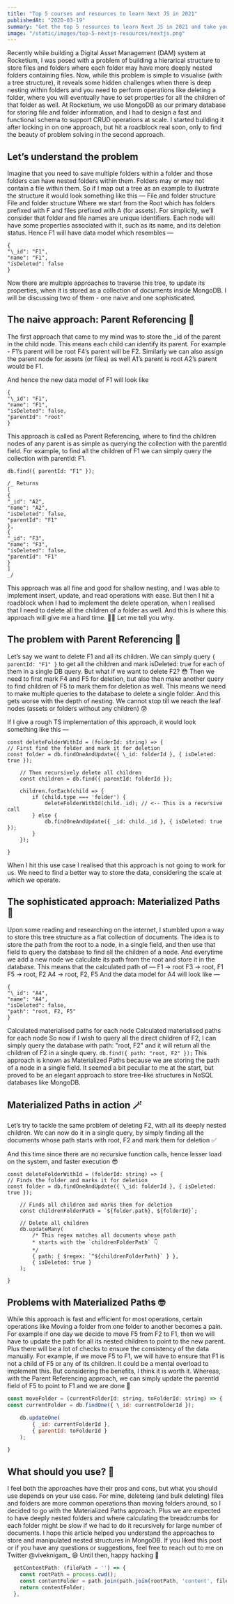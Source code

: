 ```yaml
---
title: "Top 5 courses and resources to learn Next JS in 2021"
publishedAt: "2020-03-19"
summary: "Get the top 5 resources to learn Next JS in 2021 and take your React skills to the next level"
image: "/static/images/top-5-nextjs-resources/nextjs.png"
---
```


Recently while building a Digital Asset Management (DAM) system at Rocketium, I was posed with a problem of building a hierarical structure to store files and folders where each folder may have more deeply nested folders containing files. Now, while this problem is simple to visualise (with a tree structure), it reveals some hidden challenges when there is deep nesting within folders and you need to perform operations like deleting a folder, where you will eventually have to set properties for all the children of that folder as well.
At Rocketium, we use MongoDB as our primary database for storing file and folder information, and I had to design a fast and functional schema to support CRUD operations at scale. I started building it after locking in on one approach, but hit a roadblock real soon, only to find the beauty of problem solving in the second approach.

## Let’s understand the problem

Imagine that you need to save multiple folders within a folder and those folders can have nested folders within them. Folders may or may not contain a file within them. So if I map out a tree as an example to illustrate the structure it would look something like this —
File and folder structure
File and folder structure
Where we start from the Root which has folders prefixed with F and files prefixed with A (for assets). For simplicity, we’ll consider that folder and file names are unique identifiers. Each node will have some properties associated with it, such as its name, and its deletion status. Hence F1 will have data model which resembles —

```
{
"\_id": "F1",
"name": "F1",
"isDeleted": false
}
```

Now there are multiple approaches to traverse this tree, to update its properties, when it is stored as a collection of documents inside MongoDB. I will be discussing two of them - one naive and one sophisticated.

## The naive approach: Parent Referencing 🥚

The first approach that came to my mind was to store the \_id of the parent in the child node. This means each child can identify its parent. For example -
F1’s parent will be root
F4’s parent will be F2.
Similarly we can also assign the parent node for assets (or files) as well
A1’s parent is root
A2’s parent would be F1.

And hence the new data model of F1 will look like

```
{
"\_id": "F1",
"name": "F1",
"isDeleted": false,
"parentId": "root"
}
```

This approach is called as Parent Referencing, where to find the children nodes of any parent is as simple as querying the collection with the parentId field. For example, to find all the children of F1 we can simply query the collection with parentId: F1.

```
db.find({ parentId: "F1" });

/_ Returns
[
{
"_id": "A2",
"name": "A2",
"isDeleted": false,
"parentId": "F1"
},
{
"_id": "F3",
"name": "F3",
"isDeleted": false,
"parentId": "F1"
}
]
_/
```

This approach was all fine and good for shallow nesting, and I was able to implement insert, update, and read operations with ease. But then I hit a roadblock when I had to implement the delete operation, when I realised that I need to delete all the children of a folder as well. And this is where this approach will give me a hard time. 😵‍💫
Let me tell you why.

## The problem with Parent Referencing 🍳

Let’s say we want to delete F1 and all its children. We can simply query `{ parentId: "F1" }` to get all the children and mark isDeleted: true for each of them in a single DB query.
But what if we want to delete F2? 😳
Then we need to first mark F4 and F5 for deletion, but also then make another query to find children of F5 to mark them for deletion as well. This means we need to make multiple queries to the database to delete a single folder. And this gets worse with the depth of nesting. We cannot stop till we reach the leaf nodes (assets or folders without any children) 😰

If I give a rough TS implementation of this approach, it would look something like this —

```
const deleteFolderWithId = (folderId: string) => {
// First find the folder and mark it for deletion
const folder = db.findOneAndUpdate({ \_id: folderId }, { isDeleted: true });

    // Then recursively delete all children
    const children = db.find({ parentId: folderId });

    children.forEach(child => {
        if (child.type === 'folder') {
            deleteFolderWithId(child._id); // <-- This is a recursive call
        } else {
            db.findOneAndUpdate({ _id: child._id }, { isDeleted: true });
        }
    });

}
```

When I hit this use case I realised that this approach is not going to work for us. We need to find a better way to store the data, considering the scale at which we operate.

## The sophisticated approach: Materialized Paths 🎩

Upon some reading and researching on the internet, I stumbled upon a way to store this tree structure as a flat collection of documents. The idea is to store the path from the root to a node, in a single field, and then use that field to query the database to find all the children of a node. And everytime we add a new node we calculate its path from the root and store it in the database.
This means that the calculated path of —
F1 -> root
F3 -> root, F1
F5 -> root, F2
A4 -> root, F2, F5
And the data model for A4 will look like —

```
{
"\_id": "A4",
"name": "A4",
"isDeleted": false,
"path": "root, F2, F5"
}
```

Calculated materialised paths for each node
Calculated materialised paths for each node
So now if I wish to query all the direct children of F2, I can simply query the database with path: "root, F2" and it will return all the children of F2 in a single query.
`db.find({ path: "root, F2" });`
This approach is known as Materialized Paths because we are storing the path of a node in a single field. It seemed a bit peculiar to me at the start, but proved to be an elegant approach to store tree-like structures in NoSQL databases like MongoDB.

## Materialized Paths in action 🪄

Let’s try to tackle the same problem of deleting F2, with all its deeply nested children. We can now do it in a single query, by simply finding all the documents whose path starts with root, F2 and mark them for deletion ✅

And this time since there are no recursive function calls, hence lesser load on the system, and faster execution 😎

```
const deleteFolderWithId = (folderId: string) => {
// Finds the folder and marks it for deletion
const folder = db.findOneAndUpdate({ \_id: folderId }, { isDeleted: true });

    // Finds all children and marks them for deletion
    const childrenFolderPath = `${folder.path}, ${folderId}`;

    // Delete all children
    db.updateMany(
        /* This regex matches all documents whose path
        * starts with the `childrenFolderPath` 👇
        */
        { path: { $regex: `^${childrenFolderPath}` } },
        { isDeleted: true }
    );

}
```

## Problems with Materialized Paths 🤓

While this approach is fast and efficient for most operations, certain operations like Moving a folder from one folder to another becomes a pain.
For example if one day we decide to move F5 from F2 to F1, then we will have to update the path for all its nested children to point to the new parent.
Plus there will be a lot of checks to ensure the consistency of the data manually. For example, if we move F5 to F1, we will have to ensure that F1 is not a child of F5 or any of its children. It could be a mental overload to implement this. But considering the benefits, I think it is worth it.
Whereas, with the Parent Referencing approach, we can simply update the parentId field of F5 to point to F1 and we are done 😬

```js
const moveFolder = (currentFolderId: string, toFolderId: string) => {
const currentFolder = db.findOne({ \_id: currentFolderId });

    db.updateOne(
        { _id: currentFolderId },
        { parentId: toFolderId }
    );

}
```

## What should you use? 🤔

I feel both the approaches have their pros and cons, but what you should use depends on your use case. For mine, deleteing (and bulk deleting) files and folders are more common operations than moving folders around, so I decided to go with the Materialized Paths approach. Plus we are expected to have deeply nested folders and where calculating the breadcrumbs for each folder might be slow if we had to do it recursively for large number of documents.
I hope this article helped you understand the approaches to store and manipulated nested structures in MongoDB. If you liked this post or if you have any questions or suggestions, feel free to reach out to me on Twitter @viveknigam\_ 😄
Until then, happy hacking 👋

```jsx
  getContentPath: (filePath = '') => {
    const rootPath = process.cwd();
    const contentFolder = path.join(path.join(rootPath, 'content', filePath));
    return contentFolder;
  },
```
